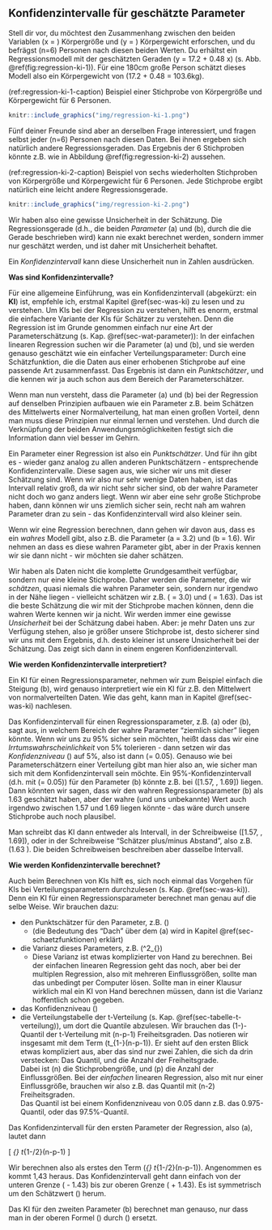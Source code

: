 ## Konfidenzintervalle für geschätzte Parameter

Stell dir vor, du möchtest den Zusammenhang zwischen den beiden Variablen \(x = \) Körpergröße und \(y = \) Körpergewicht erforschen, und du befrägst \(n=6\) Personen nach diesen beiden Werten. Du erhältst ein Regressionsmodell mit der geschätzten Geraden \(y = 17.2 + 0.48 \cdot x\) (s. Abb. \@ref(fig:regression-ki-1)). Für eine 180cm große Person schätzt dieses Modell also ein Körpergewicht von \(17.2 + 0.48 \cdot 180 = 103.6kg\).

(ref:regression-ki-1-caption) Beispiel einer Stichprobe von Körpergröße und Körpergewicht für 6 Personen.

```r
knitr::include_graphics("img/regression-ki-1.png")
```

Fünf deiner Freunde sind aber an derselben Frage interessiert, und fragen selbst jeder \(n=6\) Personen nach diesen Daten. Bei ihnen ergeben sich natürlich andere Regressionsgeraden. Das Ergebnis der 6 Stichproben könnte z.B. wie in Abbildung \@ref(fig:regression-ki-2) aussehen.

(ref:regression-ki-2-caption) Beispiel von sechs wiederholten Stichproben von Körpergröße und Körpergewicht für 6 Personen. Jede Stichprobe ergibt natürlich eine leicht andere Regressionsgerade.

```r
knitr::include_graphics("img/regression-ki-2.png")
```

Wir haben also eine gewisse Unsicherheit in der Schätzung. Die Regressionsgerade (d.h., die beiden *Parameter* \(a\) und \(b\), durch die die Gerade beschrieben wird) kann nie exakt berechnet werden, sondern immer nur geschätzt werden, und ist daher mit Unsicherheit behaftet.

Ein *Konfidenzintervall* kann diese Unsicherheit nun in Zahlen ausdrücken.

**Was sind Konfidenzintervalle?**

Für eine allgemeine Einführung, was ein Konfidenzintervall (abgekürzt: ein **KI**) ist, empfehle ich, erstmal Kapitel \@ref(sec-was-ki) zu lesen und zu verstehen. Um KIs bei der Regression zu verstehen, hilft es enorm, erstmal die einfachere Variante der KIs für Schätzer zu verstehen. Denn die Regression ist im Grunde genommen einfach nur eine Art der Parameterschätzung (s. Kap. \@ref(sec-wat-parameter)): In der einfachen linearen Regression suchen wir die Parameter \(a\) und \(b\), und sie werden genauso geschätzt wie ein einfacher Verteilungsparameter: Durch eine Schätzfunktion, die die Daten aus einer erhobenen Stichprobe auf eine passende Art zusammenfasst. Das Ergebnis ist dann ein *Punktschätzer*, und die kennen wir ja auch schon aus dem Bereich der Parameterschätzer.

Wenn man nun versteht, dass die Parameter \(a\) und \(b\) bei der Regression auf denselben Prinzipien aufbauen wie ein Parameter z.B. beim Schätzen des Mittelwerts einer Normalverteilung, hat man einen großen Vorteil, denn man muss diese Prinzipien nur einmal lernen und verstehen. Und durch die Verknüpfung der beiden Anwendungsmöglichkeiten festigt sich die Information dann viel besser im Gehirn.

Ein Parameter einer Regression ist also ein *Punktschätzer*. Und für ihn gibt es - wieder ganz analog zu allen anderen Punktschätzern - entsprechende Konfidenzintervalle. Diese sagen aus, wie sicher wir uns mit dieser Schätzung sind. Wenn wir also nur sehr wenige Daten haben, ist das Intervall relativ groß, da wir nicht sehr sicher sind, ob der wahre Parameter nicht doch wo ganz anders liegt. Wenn wir aber eine sehr große Stichprobe haben, dann können wir uns ziemlich sicher sein, recht nah am wahren Parameter dran zu sein - das Konfidenzintervall wird also kleiner sein.

Wenn wir eine Regression berechnen, dann gehen wir davon aus, dass es ein *wahres* Modell gibt, also z.B. die Parameter \(a = 3.2\) und \(b = 1.6\). Wir nehmen an dass es diese wahren Parameter gibt, aber in der Praxis kennen wir sie dann nicht - wir möchten sie daher schätzen.

Wir haben als Daten nicht die komplette Grundgesamtheit verfügbar, sondern nur eine kleine Stichprobe. Daher werden die Parameter, die wir *schätzen*, quasi niemals die wahren Parameter sein, sondern nur irgendwo in der Nähe liegen - vielleicht schätzen wir z.B. \(\hat{a} = 3.0\) und \(\hat{b} = 1.63\). Das ist die beste Schätzung die wir mit der Stichprobe machen können, denn die wahren Werte kennen wir ja nicht. Wir werden immer eine gewisse *Unsicherheit* bei der Schätzung dabei haben. Aber: je mehr Daten uns zur Verfügung stehen, also je größer unsere Stichprobe ist, desto sicherer sind wir uns mit dem Ergebnis, d.h. desto kleiner ist unsere Unsicherheit bei der Schätzung. Das zeigt sich dann in einem engeren Konfidenzintervall.

**Wie werden Konfidenzintervalle interpretiert?**

Ein KI für einen Regressionsparameter, nehmen wir zum Beispiel einfach die Steigung \(b\), wird genauso interpretiert wie ein KI für z.B. den Mittelwert von normalverteilten Daten. Wie das geht, kann man in Kapitel \@ref(sec-was-ki) nachlesen.

Das Konfidenzintervall für einen Regressionsparameter, z.B. \(a\) oder \(b\), sagt aus, in welchem Bereich der wahre Parameter "ziemlich sicher" liegen könnte. Wenn wir uns zu 95% sicher sein möchten, heißt dass das wir eine *Irrtumswahrscheinlichkeit* von 5% tolerieren - dann setzen wir das *Konfidenzniveau* \(\alpha\) auf 5%, also ist dann \(\alpha = 0.05\). Genauso wie bei Parameterschätzern einer Verteilung gibt man hier also an, wie sicher man sich mit dem Konfidenzintervall sein möchte. Ein 95%-Konfidenzintervall (d.h. mit \(\alpha = 0.05\)) für den Parameter \(b\) könnte z.B. bei \([1.57, \, 1.69]\) liegen. Dann könnten wir sagen, dass wir den wahren Regressionsparameter \(b\) als 1.63 geschätzt haben, aber der wahre (und uns unbekannte) Wert auch irgendwo zwischen 1.57 und 1.69 liegen könnte - das wäre durch unsere Stichprobe auch noch plausibel.

Man schreibt das KI dann entweder als Intervall, in der Schreibweise \([1.57, \, 1.69]\), oder in der Schreibweise "Schätzer plus/minus Abstand", also z.B. \(1.63 \pm 0.06\). Die beiden Schreibweisen beschreiben aber dasselbe Intervall.

**Wie werden Konfidenzintervalle berechnet?**

Auch beim Berechnen von KIs hilft es, sich noch einmal das Vorgehen für KIs bei Verteilungsparametern durchzulesen (s. Kap. \@ref(sec-was-ki)). Denn ein KI für einen Regressionsparameter berechnet man genau auf die selbe Weise. Wir brauchen dazu:

- den Punktschätzer für den Parameter, z.B. \(\hat{a}\)
    - (die Bedeutung des "Dach" über dem \(a\) wird in Kapitel \@ref(sec-schaetzfunktionen) erklärt)
- die Varianz dieses Parameters, z.B. \(\sigma^2_{\hat{a}}\)
    - Diese Varianz ist etwas komplizierter von Hand zu berechnen. Bei der einfachen linearen Regression geht das noch, aber bei der multiplen Regression, also mit mehreren Einflussgrößen, sollte man das unbedingt per Computer lösen. Sollte man in einer Klausur wirklich mal ein KI von Hand berechnen müssen, dann ist die Varianz hoffentlich schon gegeben.
- das Konfidenzniveau \(\alpha\)
- die Verteilungstabelle der t-Verteilung (s. Kap. \@ref(sec-tabelle-t-verteilung)), um dort die Quantile abzulesen. Wir brauchen das \(1-\frac{\alpha}{2}\)-Quantil der t-Verteilung mit \(n-p-1\) Freiheitsgraden. Das notieren wir insgesamt mit dem Term \(t_{1-\frac{\alpha}{2}}(n-p-1)\). Er sieht auf den ersten Blick etwas kompliziert aus, aber das sind nur zwei Zahlen, die sich da drin verstecken: Das Quantil, und die Anzahl der Freiheitsgrade.  
Dabei ist \(n\) die Stichprobengröße, und \(p\) die Anzahl der Einflussgrößen. Bei der *einfachen* linearen Regression, also mit nur einer Einflussgröße, brauchen wir also z.B. das Quantil mit \(n-2\) Freiheitsgraden.  
Das Quantil ist bei einem Konfidenzniveau von 0.05 dann z.B. das 0.975-Quantil, oder das 97.5%-Quantil.

Das Konfidenzintervall für den ersten Parameter der Regression, also \(a\), lautet dann

\[ \hat{a} \pm \hat{\sigma}_{\hat{a}} \cdot t_{1-\alpha/2}(n-p-1) \]

Wir berechnen also als erstes den Term \(\hat{\sigma}_{\hat{a}} \cdot t_{1-\alpha/2}(n-p-1)\). Angenommen es kommt 1,43 heraus. Das Konfidenzintervall geht dann einfach von der unteren Grenze \(\hat{a} - 1.43\) bis zur oberen Grenze \(\hat{a} + 1.43\). Es ist symmetrisch um den Schätzwert \(\hat{a}\) herum.

Das KI für den zweiten Parameter \(b\) berechnet man genauso, nur dass man in der oberen Formel \(\hat{a}\) durch \(\hat{b}\) ersetzt.